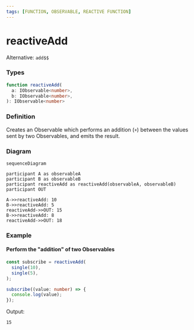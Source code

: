 ```yaml
---
tags: [FUNCTION, OBSERVABLE, REACTIVE FUNCTION]
---
```


# reactiveAdd

Alternative: `add$$`

### Types

```ts
function reactiveAdd(
  a: IObservable<number>,
  b: IObservable<number>,
): IObservable<number>
```

### Definition

Creates an Observable which performs an addition (`+`) between the values sent by two Observables, and emits the result.

### Diagram

```mermaid
sequenceDiagram

participant A as observableA
participant B as observableB
participant reactiveAdd as reactiveAdd(observableA, observableB)
participant OUT

A->>reactiveAdd: 10
B->>reactiveAdd: 5
reactiveAdd->>OUT: 15
B->>reactiveAdd: 8
reactiveAdd->>OUT: 18
```

### Example

#### Perform the "addition" of two Observables

```ts
const subscribe = reactiveAdd(
  single(10),
  single(5),
);

subscribe((value: number) => {
  console.log(value);
});
```

Output:

```text
15
```
